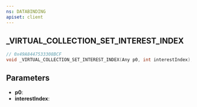 ```yaml
---
ns: DATABINDING
apiset: client
---
```

## _VIRTUAL_COLLECTION_SET_INTEREST_INDEX

```c
// 0x49A8447533308BCF
void _VIRTUAL_COLLECTION_SET_INTEREST_INDEX(Any p0, int interestIndex);
```


## Parameters
* **p0**:
* **interestIndex**:
